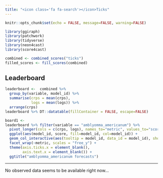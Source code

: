 ```yaml
---
title: "<icon class='fa fa-search'></icon>Ticks"
---
```


```r
knitr::opts_chunk$set(echo = FALSE, message=FALSE, warning=FALSE)

library(ggiraph)
library(patchwork)
library(tidyverse)
library(neon4cast)
library(score4cast)
```

```r
combined <- combined_scores("ticks")
filled_scores <- fill_scores(combined)
```

## Leaderboard

```r

leaderboard <-  combined %>% 
  group_by(variable, model_id) %>%
  summarise(crps = mean(crps),
            logs = mean(logs)) %>% 
  arrange(crps)
leaderboard %>% DT::datatable(fillContainer = FALSE, escape=FALSE)
```

<!-- Heading 1: navbar -->

```r
board1 <- 
leaderboard %>% filter(variable == "amblyomma_americanum") %>%
  pivot_longer(cols = c(crps, logs), names_to="metric", values_to="score") %>%
  ggplot(aes(model_id, score, fill=model_id, col=model_id)) + 
  geom_col_interactive(aes(tooltip = model_id, data_id = model_id), show.legend = FALSE) + 
  facet_wrap(~metric, scales = "free_y") + 
  theme(axis.ticks.x = element_blank(),
        axis.text.x = element_blank()) + 
  ggtitle("amblyomma_americanum forecasts")
```

------------------------------------------------------------------------

No observed data seems to be available right now...
